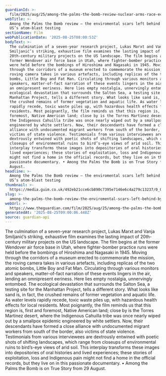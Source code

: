 ```yaml
---
guardianId: >-
  film/2025/aug/25/among-the-palms-the-bomb-review-nuclear-arms-race-ecological-devastation
webTitle: >-
  Among the Palms the Bomb review – the enviromental scars left behind by the
  US’s atom-blast testing
sectionName: Film
webPublicationDate: '2025-08-25T08:00:53Z'
bodyText: >-
  The culmination of a seven-year research project, Lukas Marxt and Vanja
  Smiljanić’s striking, exhaustive film examines the lasting impact of
  20th-century military projects on the US landscape. The film begins at the
  former Wendover air force base in Utah, where fighter-bomber practice runs
  were held before the bombings of Hiroshima and Nagasaki in 1945. Moving
  through the corridors of a museum erected to commemorate the mission, the
  roving camera takes in various artefacts, including replicas of the two atomic
  bombs, Little Boy and Fat Man. Circulating through various monitors and
  speakers, matter-of-fact narration of these events lingers in the air, lending
  an omnipresent eeriness. Here lies empty nostalgia, unnervingly entombed. The
  ecological devastation that surrounds the Salton Sea, a testing site for the
  Manhattan Project, tells a different story. What looks like sand is, in fact,
  the crushed remains of former vegetation and aquatic life. As water levels
  rapidly recede, toxic waste piles up, with hazardous health effects for local
  residents. Most poignantly, the film reminds us that this region is, first and
  foremost, Native American land; close by is the Torres Martinez desert, where
  the Indigenous Cahuilla tribe was once nearly wiped out by a smallpox epidemic
  engineered by white settlers. Now, their descendants have formed a close
  alliance with undocumented migrant workers from south of the border, also
  victims of state violence. Testimonials from various interviewees are
  dextrously entwined with poetic shots of shifting landscapes, which range from
  closeups of environmental ruins to bird’s-eye views of arid soil. This
  interplay transforms these images into depositories of oral histories and
  lived experiences; these stories of exploitation, loss and Indigenous pain
  might not find a home in the official records, but they live on in this
  passionate documentary. • Among the Palms the Bomb is on True Story from 29
  August.
headline: >-
  Among the Palms the Bomb review – the enviromental scars left behind by the
  US’s atom-blast testing
thumbnail: >-
  https://media.guim.co.uk/492eb21cce6cb890c7395e7146e6c4a279c13237/0_0_1713_1371/500.jpg
slug: >-
  among-the-palms-the-bomb-review-the-enviromental-scars-left-behind-by-the-uss-atom-blast-testing
webUrl: >-
  https://www.theguardian.com/film/2025/aug/25/among-the-palms-the-bomb-review-nuclear-arms-race-ecological-devastation
generatedAt: '2025-08-25T09:00:06.448Z'
source: guardian-api
---
```

The culmination of a seven-year research project, Lukas Marxt and Vanja Smiljanić’s striking, exhaustive film examines the lasting impact of 20th-century military projects on the US landscape. The film begins at the former Wendover air force base in Utah, where fighter-bomber practice runs were held before the bombings of Hiroshima and Nagasaki in 1945. Moving through the corridors of a museum erected to commemorate the mission, the roving camera takes in various artefacts, including replicas of the two atomic bombs, Little Boy and Fat Man. Circulating through various monitors and speakers, matter-of-fact narration of these events lingers in the air, lending an omnipresent eeriness. Here lies empty nostalgia, unnervingly entombed. The ecological devastation that surrounds the Salton Sea, a testing site for the Manhattan Project, tells a different story. What looks like sand is, in fact, the crushed remains of former vegetation and aquatic life. As water levels rapidly recede, toxic waste piles up, with hazardous health effects for local residents. Most poignantly, the film reminds us that this region is, first and foremost, Native American land; close by is the Torres Martinez desert, where the Indigenous Cahuilla tribe was once nearly wiped out by a smallpox epidemic engineered by white settlers. Now, their descendants have formed a close alliance with undocumented migrant workers from south of the border, also victims of state violence. Testimonials from various interviewees are dextrously entwined with poetic shots of shifting landscapes, which range from closeups of environmental ruins to bird’s-eye views of arid soil. This interplay transforms these images into depositories of oral histories and lived experiences; these stories of exploitation, loss and Indigenous pain might not find a home in the official records, but they live on in this passionate documentary. • Among the Palms the Bomb is on True Story from 29 August.
